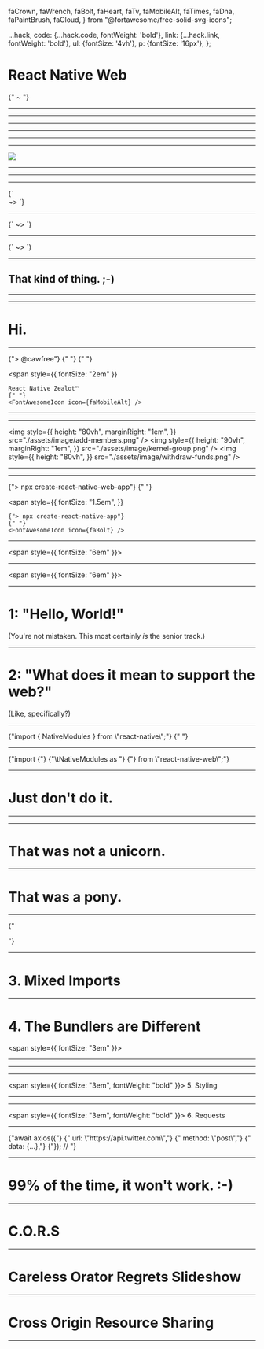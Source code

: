 
  faCrown,
  faWrench,
  faBolt,
  faHeart,
  faTv,
  faMobileAlt,
  faTimes,
  faDna,
  faPaintBrush,
  faCloud,
} from "@fortawesome/free-solid-svg-icons";


  ...hack,
  code: {...hack.code, fontWeight: 'bold'},
  link: {...hack.link, fontWeight: 'bold'},
  ul: {fontSize: '4vh'},
  p: {fontSize: '16px'},
};

<Head>
  <title>React Global Summit - React Native Web (Senior Track)</title>
</Head>

<Layout>

# React Native Web 

<div style={{ fontSize: "8vh" }}>
  <FontAwesomeIcon icon={faMobileAlt} />
  {"  ~  "}
  <FontAwesomeIcon icon={faTv} />
</div>

</Layout>

---

<Layout>
  <Lottie
    options={{
      loop: true,
      autoplay: true,
      animationData: require("./assets/lottie/react-logo.json"),
      rendererSettings: {
        preserveAspectRatio: "xMidYMid slice",
      },
    }}
    width="30vw"
    height="30vw"
  />
</Layout>

---

<Layout>
  <Lottie
    options={{
      loop: true,
      autoplay: true,
      animationData: require("./assets/lottie/dragon.json"),
      rendererSettings: {
        preserveAspectRatio: "xMidYMid slice",
      },
    }}
    width="50vw"
    height="50vw"
  />
</Layout>

---

<Layout>
  <Lottie
    options={{
      loop: true,
      autoplay: true,
      animationData: require("./assets/lottie/tetris.json"),
      rendererSettings: {
        preserveAspectRatio: "xMidYMid slice",
      },
    }}
    width="50vw"
    height="50vw"
  />
</Layout>

---

<Layout>
  <Lottie
    options={{
      loop: true,
      autoplay: true,
      animationData: require("./assets/lottie/octocat.json"),
      rendererSettings: {
        preserveAspectRatio: "xMidYMid slice",
      },
    }}
    width="50vw"
    height="50vw"
  />
</Layout>

---

<Layout>
  <Lottie
    options={{
      loop: true,
      autoplay: true,
      animationData: require("./assets/lottie/react-logo.json"),
      rendererSettings: {
        preserveAspectRatio: "xMidYMid slice",
      },
    }}
    width="30vw"
    height="30vw"
  />
</Layout>

---

<Layout>
  <img
    style={{
      width: "100vw",
    }}
    src="./assets/image/ink.svg"
  />
</Layout>

---

<Layout>
  <CodeSurfer
    code={quine}
    lang="javascript"
    showNumbers={false}
    dark={false}
  />
</Layout>

---

<Layout>
  <Lottie
    options={{
      loop: true,
      autoplay: true,
      animationData: require("./assets/lottie/react-logo.json"),
      rendererSettings: {
        preserveAspectRatio: "xMidYMid slice",
      },
    }}
    width="30vw"
    height="30vw"
  />
</Layout>

---

<Layout>
  <span style={{ fontSize: "2em" }}>
    {`<div /> ~> <View />`}
  </span>
</Layout>

---

<Layout>
  <span style={{ fontSize: "2em" }}>
    {`<span /> ~> <Text />`}
  </span>
</Layout>

---

<Layout>
  <span style={{ fontSize: "2em" }}>
    {`<img /> ~> <Image />`}
  </span>
</Layout>

---

## That kind of thing. ;-)

---

---

# Hi.

---

<div
  style={{
    display: "flex",
    flexDirection: "column",
    alignItems: "center",
  }}
>
  <span
    style={{
      fontSize: "3em",
    }}
  >
    {"> @cawfree"}
    {" "}
    <FontAwesomeIcon icon={faTwitter} />
    {" "}
    <FontAwesomeIcon icon={faGithub} />
  </span>
  
  <span
    style={{
      fontSize: "2em"
    }}
  >
    React Native Zealot™
    {" "}
    <FontAwesomeIcon icon={faMobileAlt} />
  </span>
</div>

---

<Layout>
  <Lottie
    options={{
      loop: true,
      autoplay: true,
      animationData: require("./assets/lottie/phd.json"),
      rendererSettings: {
        preserveAspectRatio: "xMidYMid slice",
      },
    }}
    width="30vw"
    height="30vw"
  />
</Layout>

---

<img
  style={{
    height: "80vh",
    marginRight: "1em",
  }}
  src="./assets/image/add-members.png"
/>
<img
  style={{
    height: "90vh",
    marginRight: "1em",
  }}
  src="./assets/image/kernel-group.png"
/>
<img
  style={{
    height: "80vh",
  }}
  src="./assets/image/withdraw-funds.png"
/>

---

<Layout>
  <Lottie
    options={{
      loop: true,
      autoplay: true,
      animationData: require("./assets/lottie/empty.json"),
      rendererSettings: {
        preserveAspectRatio: "xMidYMid slice",
      },
    }}
    width="30vw"
    height="30vw"
  />
</Layout>

---

<div
  style={{
    display: "flex",
    flexDirection: "column",
  }}
>
  <span
    style={{
      fontSize: "1.5em",
    }}
  >
    {"> npx create-react-native-web-app"}
    {" "}
    <FontAwesomeIcon icon={faWrench} />
  </span>

  <span
    style={{
      fontSize: "1.5em",
    }}
  >
    {"> npx create-react-native-app"}
    {" "}
    <FontAwesomeIcon icon={faBolt} />
  </span>
</div>

---

<span style={{ fontSize: "6em" }}>
  <FontAwesomeIcon icon={faWrench} />
</span>

---

<span style={{ fontSize: "6em" }}>
  <FontAwesomeIcon icon={faBolt} />
</span>

---

# 1: "Hello, World!"
(You're not mistaken. This most certainly _is_ the senior track.)

---

# 2: "What does it mean to support the web?"
(Like, specifically?)

---

<div
  style={{
    display: "flex",
    flexDirection: "column",
  }}
>
  <span
    style={{
      fontSize: "1.0em",
    }}
  >
    {"import { NativeModules } from \"react-native\";"}
    {" "}
    <FontAwesomeIcon icon={faWrench} />
  </span>
</div>

---

<div
  style={{
    display: "flex",
    flexDirection: "column",
  }}
>
  <span
    style={{
      fontSize: "2.0em",
    }}
  >
    {"import {"}
  </span>
  <span
    style={{
      fontSize: "2.0em",
      paddingLeft: "2.0em",
    }}
  >
    {"\tNativeModules as "}
    <FontAwesomeIcon icon={faTimes} />
  </span>
  <span
    style={{
      fontSize: "2.0em",
    }}
  >
    {"} from \"react-native-web\";"}
  </span>
</div>

---

# Just don't do it.

---

<Layout>
  <Lottie
    options={{
      loop: true,
      autoplay: true,
      animationData: require("./assets/lottie/unicorn.json"),
      rendererSettings: {
        preserveAspectRatio: "xMidYMid slice",
      },
    }}
    width="30vw"
    height="30vw"
  />
</Layout>

---

# That was not a unicorn.

---

# That was a pony. 

---

<div
  style={{
    display: "flex",
    flexDirection: "column",
  }}
>
  <span
    style={{
      fontSize: "3.0em",
    }}
  >
    {"<div><p></p></div>"}
  </span>
</div>

---

# 3. Mixed Imports

---

# 4. The Bundlers are Different 

<span style={{ fontSize: "3em" }}>
  <FontAwesomeIcon icon={faDna} />
</span>

---

<Layout>
  <Lottie
    options={{
      loop: true,
      autoplay: true,
      animationData: require("./assets/lottie/burger.json"),
      rendererSettings: {
        preserveAspectRatio: "xMidYMid slice",
      },
    }}
    width="50vw"
    height="50vw"
  />
</Layout>

---

---

<span style={{ fontSize: "3em", fontWeight: "bold" }}>
  5. Styling <FontAwesomeIcon icon={faPaintBrush} />
</span>

---

<Layout>
  <CodeSurfer
    code={aphrodite}
    lang="javascript"
    showNumbers={false}
    dark={false}
    steps={[
      {},
      { range: [3, 3], notes: "Looks familiar?" },
      { range: [5, 11], notes: "The StyleSheet export is basically identical." },
      { range: [13, 15], notes: "Use className instead of style instead." },
      {},
    ]}
  />
</Layout>

---

<span style={{ fontSize: "3em", fontWeight: "bold" }}>
  6. Requests <FontAwesomeIcon icon={faCloud} />
</span>

---

<div
  style={{
    display: "flex",
    flexDirection: "column",
  }}
>
  <span
    style={{
      fontSize: "2.0em",
    }}
  >
    {"await axios({"}
  </span>
  <span
    style={{
      fontSize: "2.0em",
      paddingLeft: "2.0em",
    }}
  >
    {" url: \"https://api.twitter.com\","}
  </span>
  <span
    style={{
      fontSize: "2.0em",
      paddingLeft: "2.0em",
    }}
  >
    {" method: \"post\","}
  </span>
  <span
    style={{
      fontSize: "2.0em",
      paddingLeft: "2.0em",
    }}
  >
    {" data: {...},"}
  </span>
  <span
    style={{
      fontSize: "2.0em",
    }}
  >
    {"}); // "}
    <FontAwesomeIcon icon={faHeart} />
  </span>
</div>

---

# 99% of the time, it won't work. :-)

---

# C.O.R.S

---

# Careless Orator Regrets Slideshow

---

# Cross Origin Resource Sharing

---

